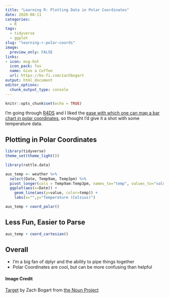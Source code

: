 ```yaml
---
title: "Learning R: Plotting Data in Polar Coordinates"  
date: 2020-08-11  
categories:  
  - R
tags:  
  - tidyverse
  - ggplot
slug: "learning-r-polar-coords"  
image:
  preview_only: FALSE
links:
- icon: mug-hot
  icon_pack: fas
  name: Give a Coffee
  url: https://ko-fi.com/zachbogart
output: html_document
editor_options: 
  chunk_output_type: console
---
```


```r
knitr::opts_chunk$set(echo = TRUE)
```

I'm going through [R4DS](https://r4ds.had.co.nz/) and I liked the [ease with which one can map a bar chart in polar coordinates](https://r4ds.had.co.nz/data-visualisation.html#coordinate-systems), so thought I'd give it a shot with some temperature data.

## Plotting in Polar Coordinates

```r
library(tidyverse)
theme_set(theme_light())
```

```r
library(rattle.data)

aus_temp <- weather %>%
  select(Date, Temp9am, Temp3pm) %>%
  pivot_longer(cols = Temp9am:Temp3pm, names_to="temp", values_to="value") %>% 
  ggplot(aes(x=Date)) +
    geom_line(aes(y=value, color=temp)) +
    labs(x="",y="Temperature (Celsius)")

aus_temp + coord_polar()
```

## Less Fun, Easier to Parse

```r
aus_temp + coord_cartesian()
``` 

## Overall

- I'm a big fan of dplyr and the ability to pipe things together
- Polar Coordinates are cool, but can be more confusing than helpful


#### Image Credit
[Target](https://thenounproject.com/search/?creator=4129988&q=target&i=2221668) by Zach Bogart from [the Noun Project](https://thenounproject.com/)